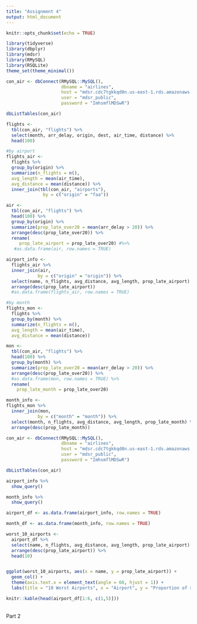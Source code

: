 ```yaml
---
title: "Assignment 4"
output: html_document
---
```


```r
knitr::opts_chunk$set(echo = TRUE)
```


```r
library(tidyverse) 
library(dbplyr)
library(mdsr) 
library(RMySQL)
library(RSQLite) 
theme_set(theme_minimal())
```

```r
con_air <- dbConnect(RMySQL::MySQL(), 
                     dbname = "airlines", 
                     host = "mdsr.cdc7tgkkqd0n.us-east-1.rds.amazonaws.com", 
                     user = "mdsr_public", 
                     password = "ImhsmflMDSwR")

dbListTables(con_air)
```

```r
flights <-
  tbl(con_air, "flights") %>%
  select(month, arr_delay, origin, dest, air_time, distance) %>%
  head(100)

#by airport
flights_air <- 
  flights %>%
  group_by(origin) %>%
  summarize(n_flights = n(),
  avg_length = mean(air_time),
  avg_distance = mean(distance)) %>% 
  inner_join(tbl(con_air, "airports"), 
              by = c("origin" = "faa"))
```
```r
air <- 
  tbl(con_air, "flights") %>% 
  head(100) %>% 
  group_by(origin) %>% 
  summarize(prop_late_over20 = mean(arr_delay > 20)) %>% 
  arrange(desc(prop_late_over20)) %>%
  rename(
     prop_late_airport = prop_late_over20) #%>%
   #as.data.frame(air, row.names = TRUE)

airport_info <-
  flights_air %>%
  inner_join(air,
            by = c("origin" = "origin")) %>%
  select(name, n_flights, avg_distance, avg_length, prop_late_airport) %>%
  arrange(desc(prop_late_airport))
  #as.data.frame(flights_air, row.names = TRUE)

#by month
flights_mon <- 
  flights %>%
  group_by(month) %>%
  summarize(n_flights = n(),
  avg_length = mean(air_time),
  avg_distance = mean(distance)) 

mon <- 
  tbl(con_air, "flights") %>% 
  head(100) %>% 
  group_by(month) %>% 
  summarize(prop_late_over20 = mean(arr_delay > 20)) %>% 
  arrange(desc(prop_late_over20)) %>%
  #as.data.frame(mon, row.names = TRUE) %>%
  rename(
    prop_late_month = prop_late_over20)

month_info <-
flights_mon %>%
  inner_join(mon,
            by = c("month" = "month")) %>%
  select(month, n_flights, avg_distance, avg_length, prop_late_month) %>%
  arrange(desc(prop_late_month))
```

```r
con_air <- dbConnect(RMySQL::MySQL(), 
                     dbname = "airlines", 
                     host = "mdsr.cdc7tgkkqd0n.us-east-1.rds.amazonaws.com", 
                     user = "mdsr_public", 
                     password = "ImhsmflMDSwR")

dbListTables(con_air)
```
```r
airport_info %>% 
  show_query()
```
```r
month_info %>% 
  show_query()
```
```r
airport_df <- as.data.frame(airport_info, row.names = TRUE)
```

```r
month_df <- as.data.frame(month_info, row.names = TRUE)
```

```r
worst_10_airports <-
  airport_df %>%
  select(name, n_flights, avg_distance, avg_length, prop_late_airport) %>%
  arrange(desc(prop_late_airport)) %>%
  head(10)


ggplot(worst_10_airports, aes(x = name, y = prop_late_airport)) + 
  geom_col() +
  theme(axis.text.x = element_text(angle = 60, hjust = 1)) +
  labs(title = "10 Worst Airports", x = "Airport", y = "Proportion of >20 mins late")
```

```r
knitr::kable(head(airport_df[1:6, c(1,5)]))
```

<br> Part 2

```r

```


